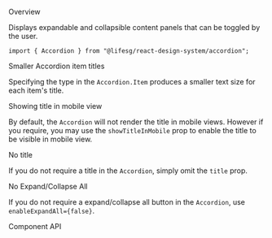 
<Meta of={AccordionStories} />

<Title>Accordion</Title>

<Secondary>Overview</Secondary>

Displays expandable and collapsible content panels that can be toggled by the user.

```tsx
import { Accordion } from "@lifesg/react-design-system/accordion";
```

<Canvas of={AccordionStories.Default} />

<Heading3>Smaller Accordion item titles</Heading3>

Specifying the type in the `Accordion.Item` produces a smaller text size for each item's title.

<Canvas of={AccordionStories.SmallAccordionItemTitle} />

<Heading3>Showing title in mobile view</Heading3>

By default, the `Accordion` will not render the title in mobile views. However if you require, you may
use the `showTitleInMobile` prop to enable the title to be visible in mobile view.

<Canvas of={AccordionStories.TitleShownInMobile} />

<Heading3>No title</Heading3>

If you do not require a title in the `Accordion`, simply omit the `title` prop.

<Canvas of={AccordionStories.NoTitle} />

<Heading3>No Expand/Collapse All</Heading3>

If you do not require a expand/collapse all button in the `Accordion`, use `enableExpandAll={false}`.

<Canvas of={AccordionStories.NoExpandCollapse} />

<Secondary>Component API</Secondary>

<PropsTable />
